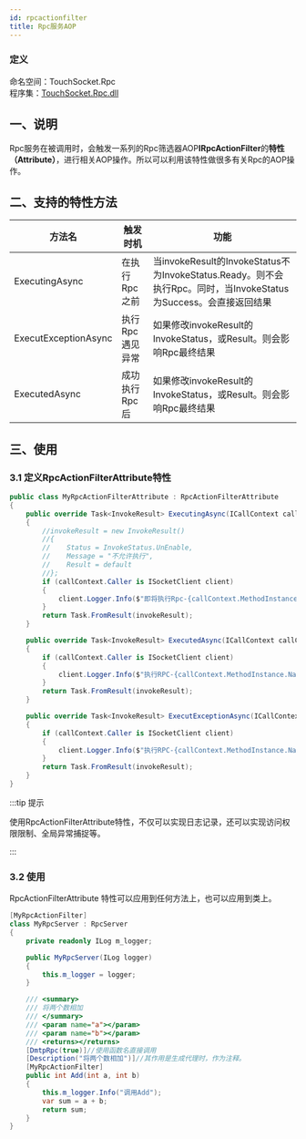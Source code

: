 ```yaml
---
id: rpcactionfilter
title: Rpc服务AOP
---
```


### 定义

命名空间：TouchSocket.Rpc <br/>
程序集：[TouchSocket.Rpc.dll](https://www.nuget.org/packages/TouchSocket.Rpc)


## 一、说明

Rpc服务在被调用时，会触发一系列的Rpc筛选器AOP**IRpcActionFilter**的**特性（Attribute）**，进行相关AOP操作。所以可以利用该特性做很多有关Rpc的AOP操作。

## 二、支持的特性方法

|  方法名   | 触发时机  |功能|
|  ----  | ----  |----  |
| ExecutingAsync  | 在执行Rpc之前 |当invokeResult的InvokeStatus不为InvokeStatus.Ready。则不会执行Rpc。同时，当InvokeStatus为Success。会直接返回结果|
| ExecutExceptionAsync  | 执行Rpc遇见异常 |如果修改invokeResult的InvokeStatus，或Result。则会影响Rpc最终结果|
| ExecutedAsync  | 成功执行Rpc后 |如果修改invokeResult的InvokeStatus，或Result。则会影响Rpc最终结果|

## 三、使用

### 3.1 定义RpcActionFilterAttribute特性

```csharp
public class MyRpcActionFilterAttribute : RpcActionFilterAttribute
{
    public override Task<InvokeResult> ExecutingAsync(ICallContext callContext, object[] parameters, InvokeResult invokeResult)
    {
        //invokeResult = new InvokeResult()
        //{
        //    Status = InvokeStatus.UnEnable,
        //    Message = "不允许执行",
        //    Result = default
        //};
        if (callContext.Caller is ISocketClient client)
        {
            client.Logger.Info($"即将执行Rpc-{callContext.MethodInstance.Name}");
        }
        return Task.FromResult(invokeResult);
    }

    public override Task<InvokeResult> ExecutedAsync(ICallContext callContext, object[] parameters, InvokeResult invokeResult)
    {
        if (callContext.Caller is ISocketClient client)
        {
            client.Logger.Info($"执行RPC-{callContext.MethodInstance.Name}完成，状态={invokeResult.Status}");
        }
        return Task.FromResult(invokeResult);
    }

    public override Task<InvokeResult> ExecutExceptionAsync(ICallContext callContext, object[] parameters, InvokeResult invokeResult, Exception exception)
    {
        if (callContext.Caller is ISocketClient client)
        {
            client.Logger.Info($"执行RPC-{callContext.MethodInstance.Name}异常，信息={invokeResult.Message}");
        }
        return Task.FromResult(invokeResult);
    }
}
```

:::tip 提示

使用RpcActionFilterAttribute特性，不仅可以实现日志记录，还可以实现访问权限限制、全局异常捕捉等。

:::  


### 3.2 使用

RpcActionFilterAttribute 特性可以应用到任何方法上，也可以应用到类上。

```csharp {1,19}
[MyRpcActionFilter]
class MyRpcServer : RpcServer
{
    private readonly ILog m_logger;

    public MyRpcServer(ILog logger)
    {
        this.m_logger = logger;
    }

    /// <summary>
    /// 将两个数相加
    /// </summary>
    /// <param name="a"></param>
    /// <param name="b"></param>
    /// <returns></returns>
    [DmtpRpc(true)]//使用函数名直接调用
    [Description("将两个数相加")]//其作用是生成代理时，作为注释。
    [MyRpcActionFilter]
    public int Add(int a, int b)
    {
        this.m_logger.Info("调用Add");
        var sum = a + b;
        return sum;
    }
}
```